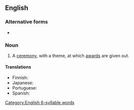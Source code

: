 {{also|award-ceremony}}
==English==

===Alternative forms===
* {{l|en|awards ceremony}}

===Noun===
{{en-noun}}

# A [[ceremony]], with a theme, at which [[award]]s are given out.

====Translations====
{{trans-top|a ceremony where awards are given out}}
* Finnish: {{t+|fi|palkintojenjako}}
* Japanese: {{t+|ja|表彰式|tr=ひょうしょうしき, hyoushoushiki}}
* Portuguese: {{t+|pt|premiação|f}}
* Spanish: {{t+|es|premiación|f}}
{{trans-bottom}}

[[Category:English 6-syllable words]]